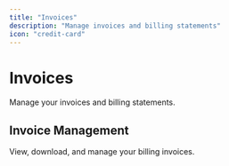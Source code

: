 ```yaml
---
title: "Invoices"
description: "Manage invoices and billing statements"
icon: "credit-card"
---
```


# Invoices

Manage your invoices and billing statements.

## Invoice Management

View, download, and manage your billing invoices. 